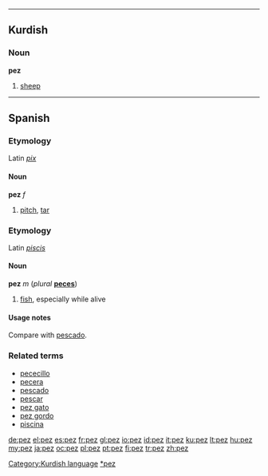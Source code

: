 {{see|Pez}}

----

==Kurdish==
===Noun===
'''pez'''

#[[sheep]]

[[Category:Kurdish language]]

----

==Spanish==
===Etymology===
Latin ''[[pix#Latin|pix]]''

====Noun====
'''pez''' ''f''

#[[pitch]], [[tar]]

===Etymology===
Latin ''[[piscis]]''

====Noun====
'''pez''' ''m'' (''plural'' '''[[peces]]''')

#[[fish]], especially while alive

====Usage notes====
Compare with [[pescado]].

===Related terms===
*[[pececillo]]
*[[pecera]]
*[[pescado]]
*[[pescar]]
*[[pez gato]]
*[[pez gordo]]
*[[piscina]]

[[Category:es:Fish|*pez]]

[[de:pez]]
[[el:pez]]
[[es:pez]]
[[fr:pez]]
[[gl:pez]]
[[io:pez]]
[[id:pez]]
[[it:pez]]
[[ku:pez]]
[[lt:pez]]
[[hu:pez]]
[[my:pez]]
[[ja:pez]]
[[oc:pez]]
[[pl:pez]]
[[pt:pez]]
[[fi:pez]]
[[tr:pez]]
[[zh:pez]]